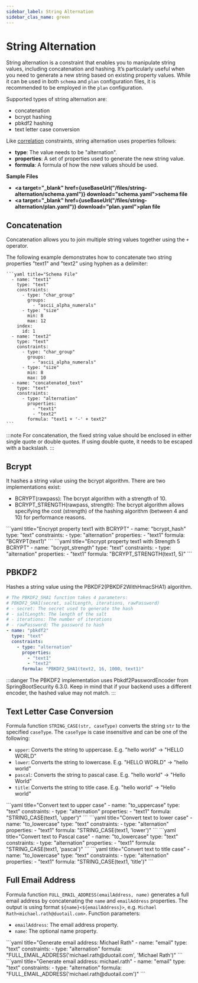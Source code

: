 ```yaml
---
sidebar_label: String Alternation
sidebar_clas_name: green
---
```



# String Alternation
String alternation is a constraint that enables you to manipulate string values, including concatenation and hashing. It’s particularly useful when you need to generate a new string based on existing property values.
While it can be used in both `schema` and `plan` configuration files, it is recommended to be employed in the `plan` configuration.

Supported types of string alternation are:
- concatenation
- bcrypt hashing
- pbkdf2 hashing
- text letter case conversion

Like [correlation](../schema/constraints#correlation) constraints, string alternation uses properties follows:
- **type**: The value needs to be "alternation".
- **properties**: A set of properties used to generate the new string value.
- **formula**: A formula of how the new values should be used.

**Sample Files**
- **<a target="_blank" href={useBaseUrl("/files/string-alternation/schema.yaml")} download="schema.yaml">schema file</a>**
- **<a target="_blank" href={useBaseUrl("/files/string-alternation/plan.yaml")} download="plan.yaml">plan file</a>**

## Concatenation
Concatenation allows you to join multiple string values together using the `+` operator.

The following example demonstrates how to concatenate two string properties "text1" and "text2" using hyphen as a delimiter:

    ```yaml title="Schema File"
      - name: "text1"
        type: "text"
        constraints:
          - type: "char_group"
            groups:
              - "ascii_alpha_numerals"
          - type: "size"
            min: 8
            max: 12
        index:
          id: 1
      - name: "text2"
        type: "text"
        constraints:
          - type: "char_group"
            groups:
              - "ascii_alpha_numerals"
          - type: "size"
            min: 8
            max: 10
      - name: "concatenated_text"
        type: "text"
        constraints:
          - type: "alternation"
            properties:
              - "text1"
              - "text2"
            formula: "text1 + '-' + text2"
    ```



:::note
For concatenation, the fixed string value should be enclosed in either single quote or double quotes. If using double quote, it needs to be escaped with a backslash.
:::

## Bcrypt
It hashes a string value using the bcrypt algorithm. There are two implementations exist:
- BCRYPT(rawpass): The bcrypt algorithm with a strength of 10.
- BCRYPT_STRENGTH(rawpass, strength): The bcrypt algorithm allows specifying the cost (strength) of the hashing algorithm (between 4 and 10) for performance reasons.

<Tabs defaultValue="bcrypt" groupId="bcrypt">
  <TabItem value="bcrypt" label="BCRYPT Function">
  ```yaml title="Encrypt property text1 with BCRYPT"
  - name: "bcrypt_hash"
    type: "text"
    constraints:
      - type: "alternation"
        properties:
          - "text1"
        formula: "BCRYPT(text1)"
  ```
  </TabItem>
  <TabItem value="bcyrpt2" label="BCRYPT_STRENGTH Function">
    ```yaml title="Encrypt property text1 with Strength 5 BCRYPT"
    - name: "bcrypt_strength"
      type: "text"
      constraints:
        - type: "alternation"
          properties:
            - "text1"
          formula: "BCRYPT_STRENGTH(text1, 5)"
    ```
  </TabItem>
</Tabs>

## PBKDF2
Hashes a string value using the PBKDF2(PBKDF2WithHmacSHA1) algorithm.
```yaml title="Encrypt property text1 with PBKDF2 using the value of text2 as secret"
# The PBKDF2_SHA1 function takes 4 parameters:
# PBKDF2_SHA1(secret, saltLength, iterations, rawPassword)
# - secret: The secret used to generate the hash
# - saltLength: The length of the salt
# - iterations: The number of iterations
# - rawPassword: The password to hash
- name: "pbkdf2"
  type: "text"
  constraints:
    - type: "alternation"
      properties:
        - "text1"
        - "text2"
      formula: "PBKDF2_SHA1(text2, 16, 1000, text1)"
```

:::danger
The PBKDF2 implementation uses Pbkdf2PasswordEncoder from SpringBootSecurity 6.3.0. Keep in mind that if your backend uses a different encoder, the hashed value may not match.
:::

## Text Letter Case Conversion

Formula function `STRING_CASE(str, caseType)` converts the string `str` to the specified `caseType`. The `caseType` is case insensitive and can be one of the following:

- `upper`: Converts the string to uppercase. E.g. "hello world" -> "HELLO WORLD"
- `lower`: Converts the string to lowercase. E.g. "HELLO WORLD" -> "hello world"
- `pascal`: Converts the string to pascal case. E.g. "hello world" -> "Hello World"
- `title`: Converts the string to title case. E.g. "hello world" -> "Hello world"

<Tabs defaultValue="uppercase" groupId="bcrypt">
  <TabItem value="uppercase" label="Uppercase">
  ```yaml title="Convert text to upper case"
  - name: "to_uppercase"
    type: "text"
    constraints:
      - type: "alternation"
        properties:
          - "text1"
        formula: "STRING_CASE(text1, 'upper')"
  ```
  </TabItem>
  <TabItem value="lowercase" label="Lowercase">
    ```yaml title="Convert text to lower case"
    - name: "to_lowercase"
      type: "text"
      constraints:
        - type: "alternation"
          properties:
            - "text1"
          formula: "STRING_CASE(text1, 'lower')"
    ```
  </TabItem>
  <TabItem value="pascal-case" label="Pascal Case">
      ```yaml title="Convert text to Pascal case"
      - name: "to_lowercase"
        type: "text"
        constraints:
          - type: "alternation"
            properties:
              - "text1"
            formula: "STRING_CASE(text1, 'pascal')"
      ```
    </TabItem>
    <TabItem value="title-case" label="Title Case">
        ```yaml title="Convert text to title case"
        - name: "to_lowercase"
          type: "text"
          constraints:
            - type: "alternation"
              properties:
                - "text1"
              formula: "STRING_CASE(text1, 'title')"
        ```
    </TabItem>
</Tabs>

## Full Email Address
Formula function `FULL_EMAIL_ADDRESS(emailAddress, name)` generates a full email address by concatenating the `name` and `emailAddress` properties. The output is using format `${name}<${emailAddress}>`, e.g. `Michael Rath<michael.rath@duotail.com>`.
Function parameters:
- `emailAddress`: The email address property.
- `name`: The optional name property.

<Tabs defaultValue="concat" groupId="email">
  <TabItem value="concat" label="Create email with name">
  ```yaml title="Generate email address: Michael Rath<michael.rath@duotail.com>"
  - name: "email"
    type: "text"
    constraints:
      - type: "alternation"
        formula: "FULL_EMAIL_ADDRESS('michael.rath@duotail.com', 'Michael Rath')"
  ```
  </TabItem>
  <TabItem value="extract" label="Create email without name">
    ```yaml title="Generate email address: michael.rath<michael.rath@duotail.com>"
    - name: "email"
      type: "text"
      constraints:
        - type: "alternation"
          formula: "FULL_EMAIL_ADDRESS('michael.rath@duotail.com')"
    ```
  </TabItem>
</Tabs>
